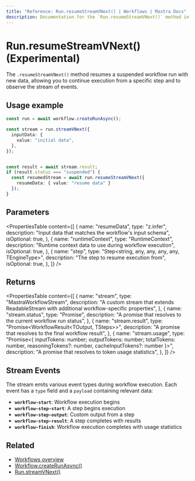 ```yaml
---
title: "Reference: Run.resumeStreamVNext() | Workflows | Mastra Docs"
description: Documentation for the `Run.resumeStreamVNext()` method in workflows, which enables real-time resumption and streaming of suspended workflow runs.
---
```



# Run.resumeStreamVNext() (Experimental)

<StreamVNextCallout />

The `.resumeStreamVNext()` method resumes a suspended workflow run with new data, allowing you to continue execution from a specific step and to observe the stream of events.

## Usage example

```typescript showLineNumbers copy
const run = await workflow.createRunAsync();

const stream = run.streamVNext({
  inputData: {
    value: "initial data",
  },
});


const result = await stream.result;
if (result.status === "suspended") {
  const resumedStream = await run.resumeStreamVNext({
    resumeData: { value: "resume data" }
  });
}
```

## Parameters

<PropertiesTable
  content={[
    {
      name: "resumeData",
      type: "z.infer<TInput>",
      description: "Input data that matches the workflow's input schema",
      isOptional: true,
    },
    {
      name: "runtimeContext",
      type: "RuntimeContext",
      description: "Runtime context data to use during workflow execution",
      isOptional: true,
    },
    {
      name: "step",
      type: "Step<string, any, any, any, any, TEngineType>",
      description: "The step to resume execution from",
      isOptional: true,
    },
  ]}
/>

## Returns

<PropertiesTable
  content={[
    {
      name: "stream",
      type: "MastraWorkflowStream<ChunkType>",
      description: "A custom stream that extends ReadableStream<ChunkType> with additional workflow-specific properties",
    },
    {
      name: "stream.status",
      type: "Promise<RunStatus>",
      description: "A promise that resolves to the current workflow run status",
    },
    {
      name: "stream.result",
      type: "Promise<WorkflowResult<TOutput, TSteps>>",
      description: "A promise that resolves to the final workflow result",
    },
    {
      name: "stream.usage",
      type: "Promise<{ inputTokens: number; outputTokens: number; totalTokens: number, reasoningTokens?: number, cacheInputTokens?: number }>",
      description: "A promise that resolves to token usage statistics",
    },
  ]}
/>

## Stream Events

The stream emits various event types during workflow execution. Each event has a `type` field and a `payload` containing relevant data:

- **`workflow-start`**: Workflow execution begins
- **`workflow-step-start`**: A step begins execution
- **`workflow-step-output`**: Custom output from a step
- **`workflow-step-result`**: A step completes with results
- **`workflow-finish`**: Workflow execution completes with usage statistics

## Related

- [Workflows overview](../../../docs/workflows/overview.mdx#run-workflow)
- [Workflow.createRunAsync()](../../../reference/workflows/workflow-methods/create-run.mdx)
- [Run.streamVNext()](./streamVNext.mdx)
